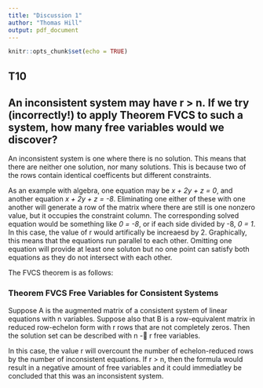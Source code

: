 ```yaml
---
title: "Discussion 1"
author: "Thomas Hill"
output: pdf_document
---
```


```r
knitr::opts_chunk$set(echo = TRUE)
```



## __T10__ 

## An inconsistent system may have r > n. If we try (incorrectly!) to apply Theorem FVCS to such a system, how many free variables would we discover?


An inconsistent system is one where there is no solution. This means that there are  neither one solution, nor many solutions. This is because two of the rows contain identical coefficents 
but different constraints. 

As an example with algebra, one equation may be _x + 2y + z = 0_, and another equation _x + 2y + z = -8_.  Eliminating one either of these with one another will generate a row of the matrix 
where there are still is one nonzero value, but it occupies the constraint column. The corresponding solved  
equation would be something like _0 = -8_, or if each side divided by -8, _0 = 1_. In this case, the value of r would artifically 
be increaesd by 2. Graphically, this means that the equations run parallel to each other. Omitting one equation will provide at 
least one soluton but no one point can satisfy both equations as they do not intersect with each other.

The FVCS theorem is as follows:

### Theorem FVCS Free Variables for Consistent Systems
Suppose A is the augmented matrix of a consistent system of linear equations with  n variables. Suppose also that B is a row-equivalent matrix in reduced row-echelon 
form with r rows that are not completely zeros. Then the solution set can be described with n -􀀀 r free variables.

In this case, the value r will overcount the number of echelon-reduced rows by the number of inconsistent equations. If r > n, then the formula would result in a negative amount of free variables and it could immediatley be concluded that this was an inconsistent system.